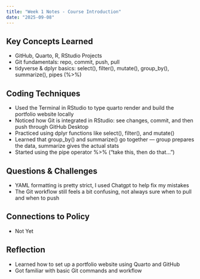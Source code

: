 ```yaml
---
title: "Week 1 Notes - Course Introduction"
date: "2025-09-08"
---
```


## Key Concepts Learned
- GitHub, Quarto, R, RStudio Projects
- Git fundamentals: repo, commit, push, pull
- tidyverse & dplyr basics: select(), filter(), mutate(), group_by(), summarize(), pipes (%>%)

## Coding Techniques
- Used the Terminal in RStudio to type quarto render and build the portfolio website locally
- Noticed how Git is integrated in RStudio: see changes, commit, and then push through GitHub Desktop
- Practiced using dplyr functions like select(), filter(), and mutate()
- Learned that group_by() and summarize() go together — group prepares the data, summarize gives the actual stats
- Started using the pipe operator %>% (“take this, then do that…”)

## Questions & Challenges
- YAML formatting is pretty strict, I used Chatgpt to help fix my mistakes
- The Git workflow still feels a bit confusing, not always sure when to pull and when to push

## Connections to Policy
- Not Yet

## Reflection
- Learned how to set up a portfolio website using Quarto and GitHub
- Got familiar with basic Git commands and workflow
